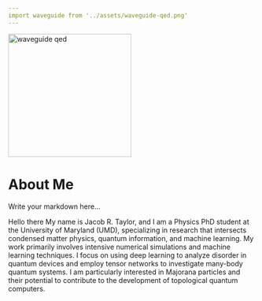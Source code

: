 ---
---

<img src={waveguide} width="250" alt="waveguide qed" />

# About Me

Write your markdown here...

Hello there
My name is Jacob R. Taylor, and I am a Physics PhD student at the University of Maryland (UMD), specializing in research that intersects condensed matter physics, quantum information, and machine learning. My work primarily involves intensive numerical simulations and machine learning techniques. I focus on using deep learning to analyze disorder in quantum devices and employ tensor networks to investigate many-body quantum systems. I am particularly interested in Majorana particles and their potential to contribute to the development of topological quantum computers.
